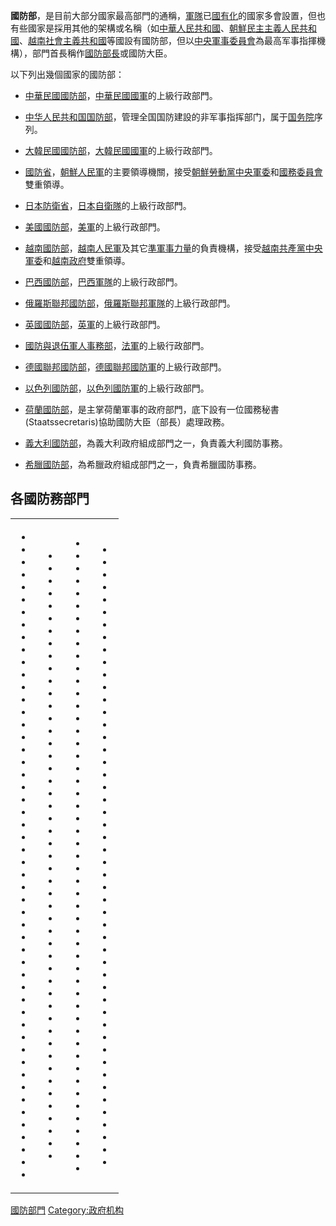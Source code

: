 '''國防部'''，是目前大部分國家最高{{Link-ja|軍事行政|軍政 (行政)}}部門的通稱，[[軍隊|軍隊]]已[[軍隊國家化|國有化]]的國家多會設置，但也有些國家是採用其他的架構或名稱（如[[中華人民共和國|中華人民共和國]]、[[朝鮮民主主義人民共和國|朝鮮民主主義人民共和國]]、[[越南社會主義共和國|越南社會主義共和國]]等國設有國防部，但以[[中央军事委员会_(消歧义)|中央軍事委員會]]為最高军事指揮機構），部門首長稱作[[國防部長|國防部長]]或國防大臣。

以下列出幾個國家的國防部：
* {{flagicon|ROC}} [[中華民國國防部|中華民國國防部]]，[[中華民國國軍|中華民國國軍]]的上級行政部門。
* {{flagicon|PRC}} [[中华人民共和国国防部|中华人民共和国国防部]]，管理全国国防建設的非军事指挥部门，属于[[中华人民共和国国务院|国务院]]序列。
* {{flagicon|ROK}} [[大韓民國國防部|大韓民國國防部]]，[[大韓民國國軍|大韓民國國軍]]的上級行政部門。
* {{flagicon|DPK}} [[朝鮮民主主義人民共和國國防省|國防省]]，[[朝鮮人民軍|朝鮮人民軍]]的主要領導機關，接受[[朝鮮勞動黨|朝鮮勞動黨]][[朝鮮勞動黨中央軍事委員會|中央軍委]]和[[朝鮮民主主義人民共和國國務委員會|國務委員會]]雙重領導。
* {{flagicon|JPN}} [[防衛省|日本防衛省]]，[[日本|日本]][[自衛隊|自衛隊]]的上級行政部門。
* {{flagicon|USA}} [[美國國防部|美國國防部]]，[[美軍|美軍]]的上級行政部門。
* {{flagicon|VNM}} [[越南國防部|越南國防部]]，[[越南人民軍|越南人民軍]]及其它[[越南人民武裝力量|準軍事力量]]的負責機構，接受[[越南共產黨|越南共產黨]][[越南共產黨中央軍事委員會|中央軍委]]和[[越南政府|越南政府]]雙重領導。
* {{flagicon|BRA}} [[巴西國防部|巴西國防部]]，[[巴西軍事|巴西軍隊]]的上級行政部門。
* {{flagicon|RUS}} [[俄羅斯聯邦國防部|俄羅斯聯邦國防部]]，[[俄羅斯軍事|俄羅斯聯邦軍隊]]的上級行政部門。
* {{flagicon|UK}} [[英國國防部|英國國防部]]，[[英軍|英軍]]的上級行政部門。
* {{flagicon|FRA}} [[法國國防部|國防與退伍軍人事務部]]，[[法軍|法軍]]的上級行政部門。
* {{flagicon|GER}} [[德國聯邦國防部|德國聯邦國防部]]，[[德國聯邦國防軍|德國聯邦國防軍]]的上級行政部門。
* {{flagicon|ISR}} [[以色列國防部|以色列國防部]]，[[以色列國防軍|以色列國防軍]]的上級行政部門。
* {{flagicon|NLD}} [[荷蘭國防部|荷蘭國防部]]，是主掌荷蘭軍事的政府部門，底下設有一位國務秘書(Staatssecretaris)協助國防大臣（部長）處理政務。
* {{flagicon|ITA}} [[義大利國防部|義大利國防部]]，為義大利政府組成部門之一，負責義大利國防事務。
* {{flagicon|GRE}} [[希臘國防部|希臘國防部]]，為希臘政府組成部門之一，負責希臘國防事務。

==各國防務部門==

 {{Main category|各国國防部门}}

{|
|valign=top|
*{{flaglink|阿富汗|國防部}}
*{{flaglink|阿爾察赫|國防部}}
*{{flaglink|阿爾巴尼亞|國防部}}
*{{flaglink|阿爾及利亞|國防部}}
*{{flaglink|阿根廷|國防部}}
*{{flaglink|亞美尼亞|國防部}}
*{{flaglink|澳大利亞|國防部}}
*{{flaglink|奧地利|國防部}}
*{{flaglink|亞塞拜然|國防部}}
*{{flaglink|巴哈馬|國防部}}
*{{flaglink|巴林|國防部}}
*{{flaglink|孟加拉|國防部}}
*{{flaglink|巴貝多|國防部}}
*{{flaglink|白俄羅斯|國防部}}
*{{flaglink|比利时|国防部}}
*{{flaglink|貝里斯|國防部}}
*{{flaglink|貝南|國防部}}
*{{flaglink|不丹|國防部}}
*{{flaglink|玻利維亞|國防部}}
*{{flaglink|波斯尼亞和黑塞哥維那|國防部}}
*{{flaglink|波札那|國防部}}
*{{flaglink|巴西|國防部}}
*{{flaglink|汶萊|國防部}}
*{{flaglink|保加利亞|國防部}}
*{{flaglink|布吉納法索|國防部}}
*{{flaglink|蒲隆地|國防部}}
*{{flaglink|柬埔寨|國防部}}
*{{flaglink|喀麥隆|國防部}}
*{{flaglink|加拿大|國防部}}
*{{flaglink|維德角|國防部}}
*{{flaglink|中非|國防部}}
*{{flaglink|乍得|國防部}}
*{{flaglink|智利|國防部}}
*{{flaglink|中華人民共和國|國防部}}
*{{flaglink|哥倫比亞|國防部}}
*{{flaglink|葛摩|國防部}}
*{{flaglink|剛果民主共和國|國防部}}
*{{flaglink|剛果共和國|國防部}}
*{{flaglink|庫克群島|國防部}}
*{{flaglink|哥斯大黎加|國防部}}
*{{flaglink|象牙海岸|國防部}}
*{{flaglink|克羅埃西亞|國防部}}
*{{flaglink|古巴|國防部}}
*{{flaglink|賽普勒斯|國防部}}
*{{flaglink|捷克|國防部}}
*{{flaglink|丹麥|國防部}}
*{{flaglink|吉布地|國防部}}
*{{flaglink|多米尼克|國防部}}
*{{flaglink|多明尼加|國防部}}
*{{flaglink|頓涅茨克人民共和國|國防部}}
*{{flaglink|厄瓜多|國防部}}
*{{flaglink|埃及|國防部}}
|Valign=top|
*{{flaglink|薩爾瓦多|國防部}}
*{{flaglink|赤道幾內亞|國防部}}
*{{flaglink|厄利垂亞|國防部}}
*{{flaglink|愛沙尼亞|國防部}}
*{{flaglink|衣索比亞|國防部}}
*{{flaglink|斐濟|外交和貿易部}}
*{{flaglink|芬蘭|國防部}}
*{{flaglink|法國|國防部}}
*{{flaglink|加彭|國防部}}
*{{flaglink|甘比亞|國防部}}
*{{flaglink|喬治亞|國防部}}
*{{flaglink|德國|國防部}}
*{{flaglink|迦納|國防部}}
*{{flaglink|希臘|國防部}}
*{{flaglink|格瑞那達|國防部}}
*{{flaglink|瓜地馬拉|國防部}}
*{{flaglink|幾內亞|國防部}}
*{{flaglink|幾內亞比索|國防部}}
*{{flaglink|蓋亞那|國防部}}
*{{flaglink|海地|國防部}}
*{{flaglink|梵蒂岡|憲兵}}
*{{flaglink|宏都拉斯|國防部}}
*{{flaglink|匈牙利|國防部}}
*{{flaglink|冰島|國防部}}
*{{flaglink|印度|國防部}}
*{{flaglink|印度尼西亞|國防部}}
*{{flaglink|伊朗|國防部}}
*{{flaglink|伊拉克|國防部}}
*{{flaglink|愛爾蘭|國防部}}
*{{flaglink|以色列|國防部}}
*{{flaglink|義大利|國防部}}
*{{flaglink|牙買加|國防部}}
*{{flaglink|日本|防衛省}}
*{{flaglink|約旦|國防部}}
*{{flaglink|哈薩克|國防部}}
*{{flaglink|肯亞|國防部}}
*{{flaglink|吉里巴斯|國防部}}
*{{flaglink|大韓民國|國防部}}
*{{flaglink|朝鮮民主主義人民共和國|國防省}}
*{{flaglink|科索沃|國防部}}
*{{flaglink|科威特|國防部}}
*{{flaglink|吉爾吉斯|國防部}}
*{{flaglink|寮國|國防部}}
*{{flaglink|拉脫維亞|國防部}}
*{{flaglink|黎巴嫩|國防部}}
*{{flaglink|賴索托|國防部}}
*{{flaglink|賴比瑞亞|國防部}}
*{{flaglink|利比亞|國防部}}
*{{flaglink|列支敦士登|國防部}}
|Valign=top|
*{{flaglink|立陶宛|國防部}}
*{{flaglink|盧甘斯克人民共和國|國防部}}
*{{flaglink|盧森堡|國防部}}
*{{flaglink|馬其頓|國防部}}
*{{flaglink|馬達加斯加|國防部}}
*{{flaglink|馬拉威|國防部}}
*{{flaglink|馬來西亞|國防部}}
*{{flaglink|馬爾地夫|國防部}}
*{{flaglink|馬利|國防部}}
*{{flaglink|馬爾他|國防部}}
*{{flaglink|馬紹爾群島|國防部}}
*{{flaglink|茅利塔尼亞|國防部}}
*{{flaglink|模里西斯|國防部}}
*{{flaglink|墨西哥|國防部}}
*{{flaglink|密克羅尼西亞聯邦|國防部}}
*{{flaglink|摩爾多瓦|國防部}}
*{{flaglink|摩納哥|國防部}}
*{{flaglink|蒙古|國防部}}
*{{flaglink|蒙特內哥羅|國防部}}
*{{flaglink|摩洛哥|國防部}}
*{{flaglink|莫三比克|國防部}}
*{{flaglink|緬甸|國防部}}
*{{flaglink|納米比亞|國防部}}
*{{flaglink|瑙魯|國防部}}
*{{flaglink|尼泊爾|國防部}}
*{{flaglink|荷蘭|國防部}}
*{{flaglink|紐西蘭|國防部}}
*{{flaglink|尼加拉瓜|國防部}}
*{{flaglink|尼日|國防部}}
*{{flaglink|奈及利亞|國防部}}
*{{flaglink|紐埃|國防部}}
*{{flaglink|北賽普勒斯|國防部}}
*{{flaglink|挪威|國防部}}
*{{flaglink|阿曼|國防部}}
*{{flaglink|巴基斯坦|國防部}}
*{{flaglink|帛琉|國防部}}
*{{flaglink|巴勒斯坦|國防部}}
*{{flaglink|巴拿馬|國防部}}
*{{flaglink|巴拉圭|國防部}}
*{{flaglink|秘魯|國防部}}
*{{flaglink|菲律賓|國防部}}
*{{flaglink|波蘭|國防部}}
*{{flaglink|葡萄牙|國防部}}
*{{flaglink|德涅斯特河沿岸|國防部}}
*{{flaglink|卡達|國防部}}
*{{flaglink|羅馬尼亞|國防部}}
*{{flaglink|俄羅斯|國防部}}
*{{flaglink|盧安達|國防部}}
*{{flaglink|聖多美和普林西比|國防部}}
*{{flaglink|聖克里斯多福及尼維斯|國防部}}
*{{flaglink|聖露西亞|國防部}}
|Valign=top|
*{{flaglink|聖文森及格瑞那丁|國防部}}
*{{flaglink|薩摩亞|國防部}}
*{{flaglink|聖馬利諾|國防部}}
*{{flaglink|沙烏地阿拉伯|國防部}}
*{{flaglink|撒拉威阿拉伯民主共和國|國防部}}
*{{flaglink|塞內加爾|國防部}}
*{{flaglink|塞爾維亞|國防部}}
*{{flaglink|塞席爾|國防部}}
*{{flaglink|獅子山|國防部}}
*{{flaglink|新加坡|國防部}}
*{{flaglink|斯洛伐克|國防部}}
*{{flaglink|斯洛維尼亞|國防部}}
*{{flaglink|索羅門群島|國防部}}
*{{flaglink|索馬利亞|國防部}}
*{{flaglink|南非|國防部}}
*{{flaglink|南蘇丹|國防部}}
*{{flaglink|南奧塞梯|國防部}}
*{{flaglink|西班牙|國防部}}
*{{flaglink|斯里蘭卡|國防部}}
*{{flaglink|蘇丹|國防部}}
*{{flaglink|蘇利南|國防部}}
*{{flaglink|史瓦濟蘭|國防部}}
*{{flaglink|瑞典|國防部}}
*{{flaglink|瑞士|國防部}}
*{{flaglink|敘利亞|國防部}}
*{{flaglink|中華民國|國防部}}
*{{flaglink|塔吉克|國防部}}
*{{flaglink|坦尚尼亞|國防部}}
*{{flaglink|泰國|國防部}}
*{{flaglink|東帝汶|國防部}}
*{{flaglink|多哥|國防部}}
*{{flaglink|東加|國防部}}
*{{flaglink|千里達及托巴哥|國防部}}
*{{flaglink|突尼西亞|國防部}}
*{{flaglink|土耳其|國防部}}
*{{flaglink|土庫曼|國防部}}
*{{flaglink|吐瓦魯|國防部}}
*{{flaglink|烏干達|國防部}}
*{{flaglink|烏克蘭|國防部}}
*{{flaglink|阿拉伯聯合大公國|國防部}}
*{{flaglink|美國|國務院}}
*{{flaglink|英國|國防部}}
*{{flaglink|烏拉圭|國防部}}
*{{flaglink|烏茲別克|國防部}}
*{{flaglink|萬那杜|國防部}}
*{{flaglink|委內瑞拉|國防部}}
*{{flaglink|越南|國防部}}
*{{flaglink|葉門|國防部}}
*{{flaglink|尚比亞|國防部}}
*{{flaglink|辛巴威|國防部}}
|}

{{disambig|Cat=三字組織機構消歧義}}

[[Category:國防部門|]]
[[Category:政府机构|Category:政府机构]]
